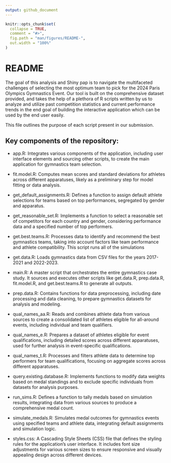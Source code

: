 ```yaml
---
output: github_document
---
```


<!-- README.md is generated from README.Rmd. Please edit that file -->

```r
knitr::opts_chunk$set(
  collapse = TRUE,
  comment = "#>",
  fig.path = "man/figures/README-",
  out.width = "100%"
)
```

# README

The goal of this analysis and Shiny pap is to navigate the multifaceted challenges of selecting the most optimum team to pick for the 2024 Paris Olympics Gymnastics Event. Our tool is built on the comprehensive dataset provided, and takes the help of a plethora of R scripts written by us to analyze and utilize past competition statistics and current performance trends in the end goal of building the interactive application which can be used by the end user easily.

This file outlines the purpose of each script present in our submission. 

## Key components of the repository:

- app.R: Integrates various components of the application, including user interface elements and sourcing other scripts, to create the main application for gymnastics team selection.

- fit.model.R: Computes mean scores and standard deviations for athletes across different apparatuses, likely as a preliminary step for model fitting or data analysis.

- get_default_assignments.R: Defines a function to assign default athlete selections for teams based on top performances, segregated by gender and apparatus.

- get_reasonable_set.R: Implements a function to select a reasonable set of competitors for each country and gender, considering performance data and a specified number of top performers.

- get.best.teams.R: Processes data to identify and recommend the best gymnastics teams, taking into account factors like team performance and athlete compatibility. This script runs all of the simulations

- get.data.R: Loads gymnastics data from CSV files for the years 2017-2021 and 2022-2023.

- main.R: A master script that orchestrates the entire gymnastics case study. It sources and executes other scripts like get.data.R, prep.data.R, fit.model.R, and get.best.teams.R to generate all outputs.

- prep.data.R: Contains functions for data preprocessing, including date processing and data cleaning, to prepare gymnastics datasets for analysis and modeling.

- qual_names_aa.R: Reads and combines athlete data from various sources to create a consolidated list of athletes eligible for all-around events, including individual and team qualifiers.

- qual_names_e.R: Prepares a dataset of athletes eligible for event qualifications, including detailed scores across different apparatuses, used for further analysis in event-specific qualifications.

- qual_names_t.R: Processes and filters athlete data to determine top performers for team qualifications, focusing on aggregate scores across different apparatuses.

- query.existing.database.R: Implements functions to modify data weights based on medal standings and to exclude specific individuals from datasets for analysis purposes.

- run_sims.R: Defines a function to tally medals based on simulation results, integrating data from various sources to produce a comprehensive medal count.

- simulate_medals.R: Simulates medal outcomes for gymnastics events using specified teams and athlete data, integrating default assignments and simulation logic.

- styles.css: A Cascading Style Sheets (CSS) file that defines the styling rules for the application's user interface. It includes font size adjustments for various screen sizes to ensure responsive and visually appealing design across different devices.